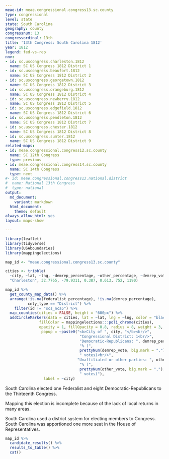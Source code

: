 ```yaml
---
meae-id: meae.congressional.congress13.sc.county
type: congressional
level: state
state: South Carolina
geography: county
congressnum: 13
congressordinal: 13th
title: '13th Congress: South Carolina 1812'
year: 1812
legend: fed-vs-rep
nnv:
- id: sc.uscongress.charleston.1812
  name: SC US Congress 1812 District 1
- id: sc.uscongress.beaufort.1812
  name: SC US Congress 1812 District 2
- id: sc.uscongress.georgetown.1812
  name: SC US Congress 1812 District 3
- id: sc.uscongress.orangeburg.1812
  name: SC US Congress 1812 District 4
- id: sc.uscongress.newberry.1812
  name: SC US Congress 1812 District 5
- id: sc.uscongress.edgefield.1812
  name: SC US Congress 1812 District 6
- id: sc.uscongress.pendleton.1812
  name: SC US Congress 1812 District 7
- id: sc.uscongress.chester.1812
  name: SC US Congress 1812 District 8
- id: sc.uscongress.sumter.1812
  name: SC US Congress 1812 District 9
related-maps:
- id: meae.congressional.congress12.sc.county
  name: SC 12th Congress
  type: previous
- id: meae.congressional.congress14.sc.county
  name: SC 14th Congress
  type: next
#- id: meae.congressional.congress13.national.district
#  name: National 13th Congress
#  type: national
output:
  md_document:
    variant: markdown
  html_document:
    theme: default
always_allow_html: yes
layout: maps-show

---
```


```r
library(leaflet)
library(tidyverse)
library(USAboundaries)
library(mappingelections)

map_id <- "meae.congressional.congress13.sc.county"

cities <- tribble(
  ~city, ~lat, ~lng, ~demrep_percentage, ~other_percentage, ~demrep_vote, ~other_vote, 
  "Charleston", 32.7765, -79.9311, 0.387, 0.613, 752, 1190)
```

<div class="map">

```r
map_id %>%
  get_county_map_data() %>% 
  arrange(!is.na(federalist_percentage), !is.na(demrep_percentage), 
          cnty_type == "District") %>%
    filter(id != "scs_nca5") %>% 
  map_counties(cities = FALSE, height = "600px") %>% 
  addCircleMarkers(data = cities, lat = ~lat, lng = ~lng, color = "black",
               fillColor = mappingelections:::poli_chrome(cities),
               opacity = 1, fillOpacity = 0.8, radius = 8, weight = 3,
                popup = ~paste0("<b>City of ", city, "</b><br/>",
                                 "Congressional District: 1<br/>",
                                 "Democratic-Republicans: ", demrep_percentage * 100,
                                 "% (", 
                                 prettyNum(demrep_vote, big.mark = ","),
                                 " votes)<br/>",
                                "Unaffiliated or other parties: ", other_percentage * 100,
                                 "% (", 
                                 prettyNum(other_vote, big.mark = ","),
                                 " votes)"),
                 label = ~city)
```

</div>

South Carolina elected one Federalist and eight Democratic-Republicans to the Thirteenth Congress.

Mapping this election is incomplete because of the lack of local returns in many areas.

South Carolina used a district system for electing members to Congress. South Carolina was apportioned one more seat in the House of Representatives.

<div class="results-table">

```r
map_id %>%
  candidate_results() %>%
  results_to_table() %>%
  cat()
```

</div>
